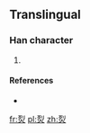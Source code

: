 ==Translingual==

===Han character===
{{Han char|rn=86|rad=火|as=06|sn=10|four=|canj=MNF,XMNF}}

# {{defn|Han|sort=火06}}

====References====
* {{Han ref|kx=0671.081|hdz=32201.121|uh=70EE|ud=28910}}

[[fr:烮]]
[[pl:烮]]
[[zh:烮]]
